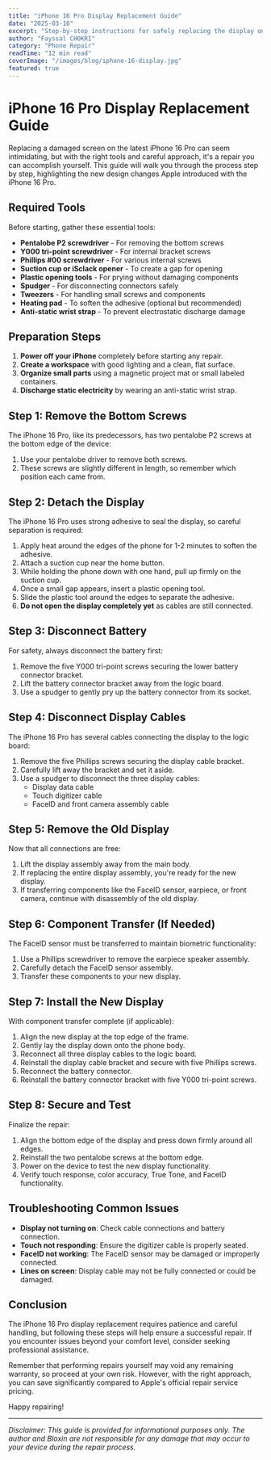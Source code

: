 ```yaml
---
title: "iPhone 16 Pro Display Replacement Guide"
date: "2025-03-10"
excerpt: "Step-by-step instructions for safely replacing the display on the latest iPhone model."
author: "Fayssal CHOKRI"
category: "Phone Repair"
readTime: "12 min read"
coverImage: "/images/blog/iphone-16-display.jpg"
featured: true
---
```


# iPhone 16 Pro Display Replacement Guide

Replacing a damaged screen on the latest iPhone 16 Pro can seem intimidating, but with the right tools and careful approach, it's a repair you can accomplish yourself. This guide will walk you through the process step by step, highlighting the new design changes Apple introduced with the iPhone 16 Pro.

## Required Tools

Before starting, gather these essential tools:

- **Pentalobe P2 screwdriver** - For removing the bottom screws
- **Y000 tri-point screwdriver** - For internal bracket screws
- **Phillips #00 screwdriver** - For various internal screws
- **Suction cup or iSclack opener** - To create a gap for opening
- **Plastic opening tools** - For prying without damaging components
- **Spudger** - For disconnecting connectors safely
- **Tweezers** - For handling small screws and components
- **Heating pad** - To soften the adhesive (optional but recommended)
- **Anti-static wrist strap** - To prevent electrostatic discharge damage

## Preparation Steps

1. **Power off your iPhone** completely before starting any repair.
2. **Create a workspace** with good lighting and a clean, flat surface.
3. **Organize small parts** using a magnetic project mat or small labeled containers.
4. **Discharge static electricity** by wearing an anti-static wrist strap.

## Step 1: Remove the Bottom Screws

The iPhone 16 Pro, like its predecessors, has two pentalobe P2 screws at the bottom edge of the device:

1. Use your pentalobe driver to remove both screws.
2. These screws are slightly different in length, so remember which position each came from.

## Step 2: Detach the Display

The iPhone 16 Pro uses strong adhesive to seal the display, so careful separation is required:

1. Apply heat around the edges of the phone for 1-2 minutes to soften the adhesive.
2. Attach a suction cup near the home button.
3. While holding the phone down with one hand, pull up firmly on the suction cup.
4. Once a small gap appears, insert a plastic opening tool.
5. Slide the plastic tool around the edges to separate the adhesive.
6. **Do not open the display completely yet** as cables are still connected.

## Step 3: Disconnect Battery

For safety, always disconnect the battery first:

1. Remove the five Y000 tri-point screws securing the lower battery connector bracket.
2. Lift the battery connector bracket away from the logic board.
3. Use a spudger to gently pry up the battery connector from its socket.

## Step 4: Disconnect Display Cables

The iPhone 16 Pro has several cables connecting the display to the logic board:

1. Remove the five Phillips screws securing the display cable bracket.
2. Carefully lift away the bracket and set it aside.
3. Use a spudger to disconnect the three display cables:
   - Display data cable
   - Touch digitizer cable
   - FaceID and front camera assembly cable

## Step 5: Remove the Old Display

Now that all connections are free:

1. Lift the display assembly away from the main body.
2. If replacing the entire display assembly, you're ready for the new display.
3. If transferring components like the FaceID sensor, earpiece, or front camera, continue with disassembly of the old display.

## Step 6: Component Transfer (If Needed)

The FaceID sensor must be transferred to maintain biometric functionality:

1. Use a Phillips screwdriver to remove the earpiece speaker assembly.
2. Carefully detach the FaceID sensor assembly.
3. Transfer these components to your new display.

## Step 7: Install the New Display

With component transfer complete (if applicable):

1. Align the new display at the top edge of the frame.
2. Gently lay the display down onto the phone body.
3. Reconnect all three display cables to the logic board.
4. Reinstall the display cable bracket and secure with five Phillips screws.
5. Reconnect the battery connector.
6. Reinstall the battery connector bracket with five Y000 tri-point screws.

## Step 8: Secure and Test

Finalize the repair:

1. Align the bottom edge of the display and press down firmly around all edges.
2. Reinstall the two pentalobe screws at the bottom edge.
3. Power on the device to test the new display functionality.
4. Verify touch response, color accuracy, True Tone, and FaceID functionality.

## Troubleshooting Common Issues

- **Display not turning on**: Check cable connections and battery connection.
- **Touch not responding**: Ensure the digitizer cable is properly seated.
- **FaceID not working**: The FaceID sensor may be damaged or improperly connected.
- **Lines on screen**: Display cable may not be fully connected or could be damaged.

## Conclusion

The iPhone 16 Pro display replacement requires patience and careful handling, but following these steps will help ensure a successful repair. If you encounter issues beyond your comfort level, consider seeking professional assistance.

Remember that performing repairs yourself may void any remaining warranty, so proceed at your own risk. However, with the right approach, you can save significantly compared to Apple's official repair service pricing.

Happy repairing!

---

*Disclaimer: This guide is provided for informational purposes only. The author and Bloxin are not responsible for any damage that may occur to your device during the repair process.* 